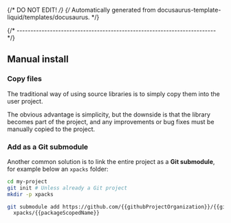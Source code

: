 {/* DO NOT EDIT! */}
{/* Automatically generated from docusaurus-template-liquid/templates/docusaurus. */}

{/* ------------------------------------------------------------------------ */}

## Manual install

### Copy files

The traditional way of using source libraries is to simply copy them
into the user project.

The obvious advantage is simplicity, but the downside is that the
library becomes part of the project, and any improvements or bug fixes
must be manually copied to the project.

### Add as a Git submodule

Another common solution is to link the entire project as a **Git submodule**,
for example below an `xpacks` folder:

```sh
cd my-project
git init # Unless already a Git project
mkdir -p xpacks

git submodule add https://github.com/{{githubProjectOrganization}}/{{githubProjectName}}.git \
  xpacks/{{packageScopedName}}
```
